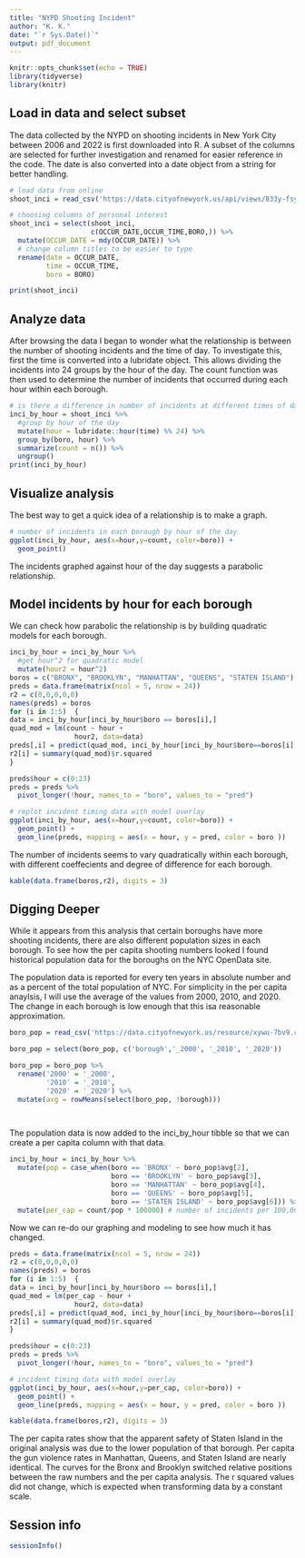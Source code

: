 ---
title: "NYPD Shooting Incident"
author: "K. K."
date: "`r Sys.Date()`"
output: pdf_document
---


```{r setup, include=FALSE}
knitr::opts_chunk$set(echo = TRUE)
library(tidyverse)
library(knitr)
```

## Load in data and select subset
The data collected by the NYPD on shooting incidents in New York City between 2006 and 2022 is first downloaded into R. A subset of the columns are selected for further investigation and renamed for easier reference in the code. The date is also converted into a date object from a string for better handling.

``` {r import_and_tidy}
# load data from online
shoot_inci = read_csv('https://data.cityofnewyork.us/api/views/833y-fsy8/rows.csv?accessType=DOWNLOAD')

# choosing columns of personal interest 
shoot_inci = select(shoot_inci, 
                    c(OCCUR_DATE,OCCUR_TIME,BORO,)) %>%
  mutate(OCCUR_DATE = mdy(OCCUR_DATE)) %>%
  # change column titles to be easier to type
  rename(date = OCCUR_DATE, 
         time = OCCUR_TIME,
         boro = BORO)

print(shoot_inci)
```

## Analyze data

After browsing the data I began to wonder what the relationship is between the number of shooting incidents and the time of day. To investigate this, first the time is converted into a lubridate object. This allows dividing the incidents into 24 groups by the hour of the day. The count function was then used to determine the number of incidents that occurred during each hour within each borough. 
``` {r exploring_data}

# is there a difference in number of incidents at different times of day?
inci_by_hour = shoot_inci %>%
  #group by hour of the day 
  mutate(hour = lubridate::hour(time) %% 24) %>% 
  group_by(boro, hour) %>%
  summarize(count = n()) %>%
  ungroup()
print(inci_by_hour)
```


## Visualize analysis
The best way to get a quick idea of a relationship is to make a graph.
``` {r graphing}

# number of incidents in each borough by hour of the day
ggplot(inci_by_hour, aes(x=hour,y=count, color=boro)) +
  geom_point()
```
The incidents graphed against hour of the day suggests a parabolic relationship.

## Model incidents by hour for each borough

We can check how parabolic the relationship is by building quadratic models for each borough.   
``` {r model}
inci_by_hour = inci_by_hour %>%
  #get hour^2 for quadratic model
  mutate(hour2 = hour^2)
boros = c("BRONX", "BROOKLYN", "MANHATTAN", "QUEENS", "STATEN ISLAND")
preds = data.frame(matrix(ncol = 5, nrow = 24))
r2 = c(0,0,0,0,0)
names(preds) = boros
for (i in 1:5)  {
data = inci_by_hour[inci_by_hour$boro == boros[i],]
quad_mod = lm(count ~ hour + 
                hour2, data=data)
preds[,i] = predict(quad_mod, inci_by_hour[inci_by_hour$boro==boros[i],])
r2[i] = summary(quad_mod)$r.squared
}

preds$hour = c(0:23)
preds = preds %>%
  pivot_longer(!hour, names_to = "boro", values_to = "pred")

# replot incident timing data with model overlay
ggplot(inci_by_hour, aes(x=hour,y=count, color=boro)) +
  geom_point() +
  geom_line(preds, mapping = aes(x = hour, y = pred, color = boro ))

```
The number of incidents seems to vary quadratically within each borough, with different coeffecients and degree of difference for each borough. 

``` {r r2 table, echo = FALSE}
kable(data.frame(boros,r2), digits = 3)
```

## Digging Deeper


While it appears from this analysis that certain boroughs have more shooting incidents, there are also different population sizes in each borough. To see how the per capita shooting numbers looked I found historical population data for the boroughs on the NYC OpenData site. 

The population data is reported for every ten years in absolute number and as a percent of the total population of NYC. For simplicity in the per capita anaylsis, I will use the average of the values from 2000, 2010, and 2020. The change in each borough is low enough that this isa reasonable approximation.

``` {r per capita}
boro_pop = read_csv('https://data.cityofnewyork.us/resource/xywu-7bv9.csv') 

boro_pop = select(boro_pop, c('borough','_2000', '_2010', '_2020'))

boro_pop = boro_pop %>%
  rename('2000' = '_2000',
         '2010' = '_2010',
         '2020' = '_2020') %>%
  mutate(avg = rowMeans(select(boro_pop, !borough)))

  
```
The population data is now added to the inci_by_hour tibble so that we can create a per capita column with that data.

``` {r per capita cont}
inci_by_hour = inci_by_hour %>%
  mutate(pop = case_when(boro == 'BRONX' ~ boro_pop$avg[2],
                         boro == 'BROOKLYN' ~ boro_pop$avg[3],
                         boro == 'MANHATTAN' ~ boro_pop$avg[4],
                         boro == 'QUEENS' ~ boro_pop$avg[5],
                         boro == 'STATEN ISLAND' ~ boro_pop$avg[6])) %>%
  mutate(per_cap = count/pop * 100000) # number of incidents per 100,000 people
```

Now we can re-do our graphing and modeling to see how much it has changed.

``` {r per capita visual}

preds = data.frame(matrix(ncol = 5, nrow = 24))
r2 = c(0,0,0,0,0)
names(preds) = boros
for (i in 1:5)  {
data = inci_by_hour[inci_by_hour$boro == boros[i],]
quad_mod = lm(per_cap ~ hour + 
                hour2, data=data)
preds[,i] = predict(quad_mod, inci_by_hour[inci_by_hour$boro==boros[i],])
r2[i] = summary(quad_mod)$r.squared
}

preds$hour = c(0:23)
preds = preds %>%
  pivot_longer(!hour, names_to = "boro", values_to = "pred")

# incident timing data with model overlay
ggplot(inci_by_hour, aes(x=hour,y=per_cap, color=boro)) +
  geom_point() +
  geom_line(preds, mapping = aes(x = hour, y = pred, color = boro ))

kable(data.frame(boros,r2), digits = 3)
```

The per capita rates show that the apparent safety of Staten Island in the original analysis was due to the lower population of that borough. Per capita the gun violence rates in Manhattan, Queens, and Staten Island are nearly identical. The curves for the Bronx and Brooklyn switched relative positions between the raw numbers and the per capita analysis. The r squared values did not change, which is expected when transforming data by a constant scale.

## Session info
``` {r end, echo=FALSE}
sessionInfo()
```


